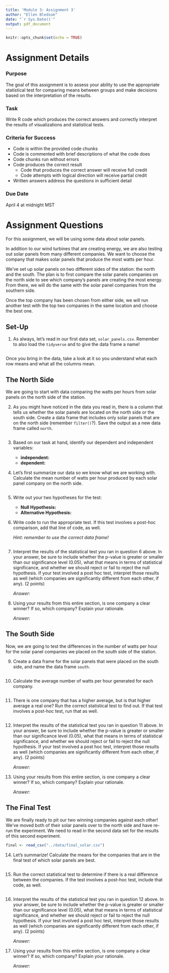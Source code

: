 ```yaml
---
title: 'Module 3: Assignment 3'
author: "Ellen Bledsoe"
date: "`r Sys.Date()`"
output: pdf_document
---
```


```r
knitr::opts_chunk$set(echo = TRUE)
```

# Assignment Details

### Purpose

The goal of this assignment is to assess your ability to use the appropriate statistical test for comparing means between groups and make decisions based on the interpretation of the results.

### Task

Write R code which produces the correct answers and correctly interpret the results of visualizations and statistical tests.

### Criteria for Success

-   Code is within the provided code chunks
-   Code is commented with brief descriptions of what the code does
-   Code chunks run without errors
-   Code produces the correct result
    -   Code that produces the correct answer will receive full credit
    -   Code attempts with logical direction will receive partial credit
-   Written answers address the questions in sufficient detail

### Due Date

April 4 at midnight MST

# Assignment Questions

For this assignment, we will be using some data about solar panels.

In addition to our wind turbines that are creating energy, we are also testing out solar panels from many different companies. We want to choose the company that makes solar panels that produce the most watts per hour.

We've set up solar panels on two different sides of the station: the north and the south. The plan is to first compare the solar panels companies on the north side to see which company's panels are creating the most energy. From there, we will do the same with the solar panel companies from the southern side.

Once the top company has been chosen from either side, we will run another test with the top two companies in the same location and choose the best one.

## Set-Up

1.  As always, let's read in our first data set, `solar_panels.csv`. Remember to also load the `tidyverse` and to give the data frame a name!

    ```r

    ```

Once you bring in the data, take a look at it so you understand what each row means and what all the columns mean.

## The North Side

We are going to start with data comparing the watts per hours from solar panels on the north side of the station.

2.  As you might have noticed in the data you read in, there is a column that tells us whether the solar panels are located on the north side or the south side. Create a data frame that includes only solar panels that are on the north side (remember `filter()`?). Save the output as a new data frame called `north`.

    ```r

    ```

3.  Based on our task at hand, identify our dependent and independent variables:

    -   **independent:**
    -   **dependent:**

4.  Let's first summarize our data so we know what we are working with. Calculate the mean number of watts per hour produced by each solar panel company on the north side.

    ```r

    ```

5.  Write out your two hypotheses for the test:

    -   **Null Hypothesis:**
    -   **Alternative Hypothesis:**

6.  Write code to run the appropriate test. If this test involves a post-hoc comparison, add that line of code, as well.

    *Hint: remember to use the correct data frame!*

    ```r

    ```

7.  Interpret the results of the statistical test you ran in question 6 above. In your answer, be sure to include whether the p-value is greater or smaller than our significance level (0.05), what that means in terms of statistical significance, and whether we should reject or fail to reject the null hypothesis. If your test involved a post hoc test, interpret those results as well (which companies are significantly different from each other, if any). (2 points)

    *Answer:*

8.  Using your results from this entire section, is one company a clear winner? If so, which company? Explain your rationale.

    *Answer:*

## The South Side

Now, we are going to test the differences in the number of watts per hour for the solar panel companies we placed on the south side of the station.

9.  Create a data frame for the solar panels that were placed on the south side, and name the data frame `south`.

    ```r

    ```

10. Calculate the average number of watts per hour generated for each company.

    ```r

    ```

11. There is one company that has a higher average, but is that higher average a real one? Run the correct statistical test to find out. If that test involves a post-hoc test, run that as well.

    ```r

    ```

12. Interpret the results of the statistical test you ran in question 11 above. In your answer, be sure to include whether the p-value is greater or smaller than our significance level (0.05), what that means in terms of statistical significance, and whether we should reject or fail to reject the null hypothesis. If your test involved a post hoc test, interpret those results as well (which companies are significantly different from each other, if any). (2 points)

    *Answer:*

13. Using your results from this entire section, is one company a clear winner? If so, which company? Explain your rationale.

    *Answer:*

## The Final Test

We are finally ready to pit our two winning companies against each other! We've moved both of their solar panels over to the north side and have re-run the experiment. We need to read in the second data set for the results of this second experiment.

```r
final <- read_csv("../data/final_solar.csv")
```

14. Let's summarize! Calculate the means for the companies that are in the final test of which solar panels are best.

    ```r

    ```

15. Run the correct statistical test to determine if there is a real difference between the companies. If the test involves a post-hoc test, include that code, as well.

    ```r

    ```

16. Interpret the results of the statistical test you ran in question 12 above. In your answer, be sure to include whether the p-value is greater or smaller than our significance level (0.05), what that means in terms of statistical significance, and whether we should reject or fail to reject the null hypothesis. If your test involved a post hoc test, interpret those results as well (which companies are significantly different from each other, if any). (2 points)

    *Answer:*

17. Using your results from this entire section, is one company a clear winner? If so, which company? Explain your rationale.

    *Answer:*
